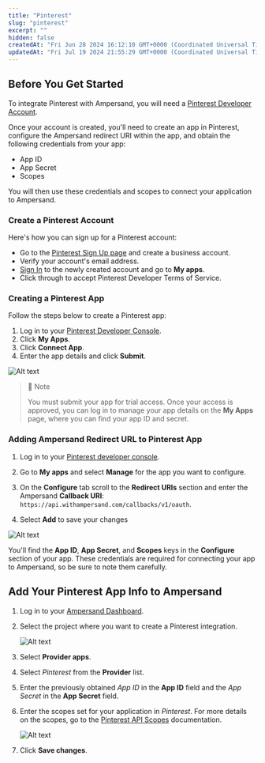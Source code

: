 ```yaml
---
title: "Pinterest"
slug: "pinterest"
excerpt: ""
hidden: false
createdAt: "Fri Jun 28 2024 16:12:10 GMT+0000 (Coordinated Universal Time)"
updatedAt: "Fri Jul 19 2024 21:55:29 GMT+0000 (Coordinated Universal Time)"
---
```

## Before You Get Started

To integrate Pinterest with Ampersand, you will need a [Pinterest Developer Account](https://developers.pinterest.com/).

Once your account is created, you'll need to create an app in Pinterest, configure the Ampersand redirect URI within the app, and obtain the following credentials from your app:

- App ID
- App Secret
- Scopes

You will then use these credentials and scopes to connect your application to Ampersand.

### Create a Pinterest Account

Here's how you can sign up for a Pinterest account:

- Go to the [Pinterest Sign Up page](https://www.pinterest.com/join/) and create a business account.
- Verify your account's email address. 
- [Sign In](https://developers.pinterest.com/) to the newly created account and go to **My apps**.
- Click through to accept Pinterest Developer Terms of Service.

### Creating a Pinterest App

Follow the steps below to create a Pinterest app:

1. Log in to your [Pinterest Developer Console](https://developers.pinterest.com/).
2. Click **My Apps**.
3. Click **Connect App**.
4. Enter the app details and click **Submit**.

![Alt text](/images/provider-guides/1cd5402-pinterest1.gif)


> 📔 Note
> 
> You must submit your app for trial access. Once your access is approved, you can log in to manage your app details on the **My Apps** page, where you can find your app ID and secret.

### Adding Ampersand Redirect URL to Pinterest App

1. Log in to your [Pinterest developer console](https://developers.pinterest.com/).

2. Go to **My apps** and select **Manage** for the app you want to configure.

3. On the **Configure** tab scroll to the **Redirect URIs** section and enter the Ampersand **Callback URI**: `https://api.withampersand.com/callbacks/v1/oauth`.

4. Select **Add** to save your changes

![Alt text](/images/provider-guides/0f94f77-pinterest2.gif)


You'll find the **App ID**, **App Secret**, and **Scopes** keys in the **Configure** section of your app. These credentials are required for connecting your app to Ampersand, so be sure to note them carefully.

## Add Your Pinterest App Info to Ampersand

1. Log in to your [Ampersand Dashboard](https://dashboard.withampersand.com).

2. Select the project where you want to create a Pinterest integration.

   ![Alt text](/images/provider-guides/dd47b7a-Ampersand.png)

3. Select **Provider apps**.

4. Select _Pinterest_ from the **Provider** list.

5. Enter the previously obtained _App ID_ in the **App ID** field and the _App Secret_ in the **App Secret** field.

6. Enter the scopes set for your application in _Pinterest_. For more details on the scopes, go to the [Pinterest API Scopes](https://developers.pinterest.com/docs/getting-started/authentication-and-scopes/) documentation.

   ![Alt text](/images/provider-guides/5acff64-pinterest3.gif)

7. Click **Save changes**.
